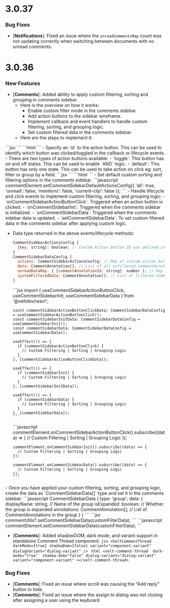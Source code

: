 # 3.0.37

### Bug Fixes

- [**Notifications**]: Fixed an issue where the `unreadCommentsMap` count was not updating correctly when switching between documents with no unread comments.



# 3.0.36

### New Features

- [**Comments**]: Added ability to apply custom filtering, sorting and grouping in comments sidebar.
  - Here is the overview on how it works:
    - Enable custom filter mode in the comments sidebar.
    - Add action buttons to the sidebar wireframe.
    - Implement callback and event handlers to handle custom filtering, sorting, and grouping logic.
    - Set custom filtered data in the comments sidebar.
  - Here are the steps to implement it:

<Steps titleSize="h2">
  <Step title="Enable custom filter mode">
    <Tabs>
      <Tab title="React / Next.js">
        ```jsx
        <VeltCommentsSidebar customFilterMode={true} />
        ```
      </Tab>
      <Tab title="HTML / Other Frameworks">
        ```html
        <velt-comments-sidebar custom-filter-mode="true"></velt-comments-sidebar>
        ```
      </Tab>
    </Tabs>
  </Step>

  <Step title="Add action buttons to the sidebar wireframe">
    - Specify an `id` to the action button. This can be used to identify which button was clicked/toggled in the callback or lifecycle events.
    - There are two types of action buttons available:
      - `toggle`: This button has on and off states. This can be used to enable `AND` logic.
      - `default`: This button has only one state. This can be used to take action on click eg: sort, filter or group by a field.
    <Tabs>
      <Tab title="React / Next.js">
        ```jsx
        <VeltCommentsSidebarWireframe.ActionButton id="all" type="toggle" />
        ```
      </Tab>
      <Tab title="HTML / Other Frameworks">
        ```html
        <velt-comments-sidebar-action-button-wireframe id="unread" type="toggle">
        </velt-comments-sidebar-action-button-wireframe>
        ```
      </Tab>
    </Tabs>
  </Step>

  <Step title="Set default actions">
    - Set default custom sorting and filtering options in the comments sidebar.
    ```javascript
    commentElement.setCommentSidebarDefaultActionsConfig({
      'all': true,
      'unread': false,
      'mentions': false,
      'current-clip': false
    });
    ```
  </Step>

  <Step title="Implement custom filtering, sorting, and grouping logic">
  - Handle lifecycle and click events to implement custom filtering, sorting, and grouping logic:
    - `onCommentSidebarActionButtonClick`: Triggered when an action button is clicked.
    - `onCommentSidebarInit`: Triggered when the comments sidebar is initialized.
    - `onCommentSidebarData`: Triggered when the comments sidebar data is updated.
    - `setCommentSidebarData`: To set custom filtered data in the comments sidebar after applying custom logic.


  - Data type returned in the above events/lifecycle methods:
    ```javascript
    CommentSidebarActionsConfig {
      [key: string]: boolean; // Custom Action Button ID you defined in the wireframe
    }
    CommentSidebarDataConfig {
      actions: CommentSidebarActionsConfig; // Map of custom action button IDs and their states
      data: CommentAnnotation[]; // List of all unfiltered CommentAnnotations available in the comments sidebar
      unreadDataMap: { [commentAnnotationId: string]: number }; // Map of comment annotation id and the number of unread comments it has
      systemFilteredData: CommentAnnotation[]; // List of filtered CommentAnnotations based on system filters
    }
    ```

    <Tabs>
      <Tab title="React / Next.js">
        ```jsx
        import { useCommentSidebarActionButtonClick, useCommentSidebarInit, useCommentSidebarData } from '@veltdev/react';

        const commentSidebarActionButtonClickData: CommentSidebarDataConfig = useCommentSidebarActionButtonClick();
        const commentSidebarInitData: CommentSidebarDataConfig = useCommentSidebarInit();
        const commentSidebarData: CommentSidebarDataConfig = useCommentSidebarData();

        useEffect(() => {
          if (commentSidebarActionButtonClick) {
            // Custom Filtering | Sorting | Grouping Logic
          }
        }, [commentSidebarActionButtonClickData]);

        useEffect(() => {
          if (commentSidebarInit) {
            // Custom Filtering | Sorting | Grouping Logic
          }
        }, [commentSidebarInitData]);

        useEffect(() => {
          if (commentSidebarData) {
            // Custom Filtering | Sorting | Grouping Logic
          }
        }, [commentSidebarData]);
        ```
      </Tab>
      <Tab title="HTML / Other Frameworks">
        ```javascript
        commentElement.onCommentSidebarActionButtonClick().subscribe((data) => {
          // Custom Filtering | Sorting | Grouping Logic
        });

        commentElement.onCommentSidebarInit().subscribe((data) => {
          // Custom Filtering | Sorting | Grouping Logic
        });

        commentElement.onCommentSidebarData().subscribe((data) => {
          // Custom Filtering | Sorting | Grouping Logic
        });
        ```
      </Tab>
    </Tabs>
  </Step>

  <Step title="Set custom filtered data">
  - Once you have applied your custom filtering, sorting, and grouping logic, create the data as `CommentSidebarData[]` type and set it in the comments sidebar:
    ```javascript
    CommentSidebarData {
      type: 'group';
      data: {
        displayName: string; // Name of the group
        isExpanded: boolean; // Whether the group is expanded
        annotations: CommentAnnotation[]; // List of CommentAnnotations in the group
      }
    }
    ```
    <Tabs>
      <Tab title="React / Next.js">
        ```jsx
        commentUtils?.setCommentSidebarData(customFilterData);
        ```
      </Tab>
      <Tab title="HTML / Other Frameworks">
        ```javascript
        commentElement.setCommentSidebarData(customFilterData);
        ```
      </Tab>
    </Tabs>
  </Step>
</Steps>

- [**Comments**]: Added shadowDOM, dark mode, and variant support in standalone Comment Thread component.
  <Tabs>
    <Tab title="React / Next.js">
      ```jsx
      <VeltCommentThread 
        darkMode={true}
        shadowDom={false}
        variant="component-variant" 
        dialogVariant="dialog-variant"
      />
      ```
    </Tab>
    <Tab title="HTML / Other Frameworks">
      ```html
      <velt-comment-thread 
        dark-mode="true" 
        shadow-dom="false"
        dialog-variant="dialog-variant"
        variant="component-variant"
      ></velt-comment-thread> 
      ```
    </Tab>
  </Tabs>

### Bug Fixes

- [**Comments**]: Fixed an issue where scroll was causing the "Add reply" button to hide.
- [**Comments**]: Fixed an issue where the assign to dialog was not closing after assigning a user using the keyboard.

